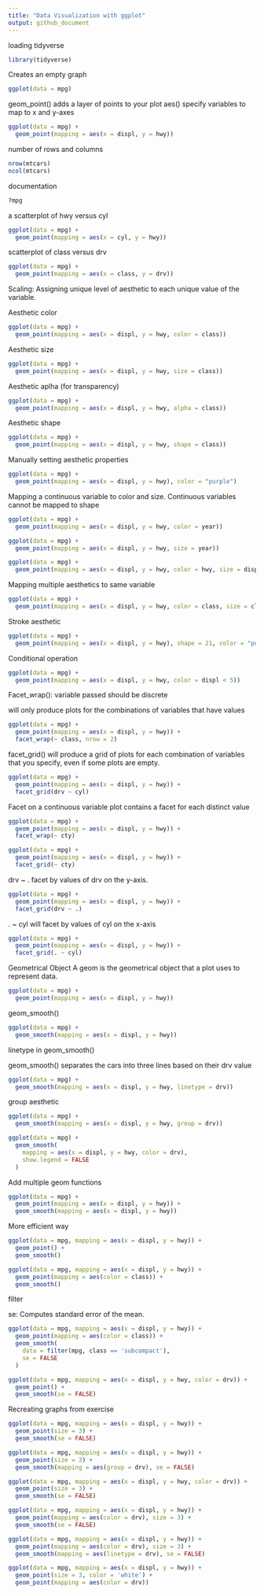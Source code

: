 ```yaml
---
title: "Data Visualization with ggplot"
output: github_document
---
```


loading tidyverse
```r
library(tidyverse)
```

Creates an empty graph

```r
ggplot(data = mpg)
```

geom_point() adds a layer of points to your plot
aes() specify variables to map to x and y-axes

```r
ggplot(data = mpg) +
  geom_point(mapping = aes(x = displ, y = hwy))
```

number of rows and columns

```r
nrow(mtcars)
ncol(mtcars)
```

documentation

```r
?mpg
```

a scatterplot of hwy versus cyl

```r
ggplot(data = mpg) +
  geom_point(mapping = aes(x = cyl, y = hwy))
```

scatterplot of class versus drv

```r
ggplot(data = mpg) +
  geom_point(mapping = aes(x = class, y = drv))
```

Scaling: Assigning unique level of aesthetic to each unique value of the variable.

Aesthetic color

```r
ggplot(data = mpg) +
  geom_point(mapping = aes(x = displ, y = hwy, color = class))
```

Aesthetic size

```r
ggplot(data = mpg) +
  geom_point(mapping = aes(x = displ, y = hwy, size = class))
```

Aesthetic aplha (for transparency)

```r
ggplot(data = mpg) +
  geom_point(mapping = aes(x = displ, y = hwy, alpha = class))
```

Aesthetic shape

```r
ggplot(data = mpg) +
  geom_point(mapping = aes(x = displ, y = hwy, shape = class))
```

Manually setting aesthetic properties

```r
ggplot(data = mpg) +
  geom_point(mapping = aes(x = displ, y = hwy), color = "purple")
```

Mapping a continuous variable to color and size.
Continuous variables cannot be mapped to shape

```r
ggplot(data = mpg) +
  geom_point(mapping = aes(x = displ, y = hwy, color = year))
```

```r
ggplot(data = mpg) +
  geom_point(mapping = aes(x = displ, y = hwy, size = year))
```
```r
ggplot(data = mpg) +
  geom_point(mapping = aes(x = displ, y = hwy, color = hwy, size = displ))
```

Mapping multiple aesthetics to same variable

```r
ggplot(data = mpg) +
  geom_point(mapping = aes(x = displ, y = hwy, color = class, size = class, shape = class))
```

Stroke aesthetic

```r
ggplot(data = mpg) +
  geom_point(mapping = aes(x = displ, y = hwy), shape = 21, color = "purple", fill = "yellow", size = 4, stroke = 2)
```

Conditional operation

```r
ggplot(data = mpg) +
  geom_point(mapping = aes(x = displ, y = hwy, color = displ < 5))
```

Facet_wrap():
variable passed should be discrete

will only produce plots for the combinations of variables that have values

```r
ggplot(data = mpg) +
  geom_point(mapping = aes(x = displ, y = hwy)) +
  facet_wrap(~ class, nrow = 2)
```

facet_grid() will produce a grid of plots for each combination of variables that you specify, even if some plots are empty.

```r
ggplot(data = mpg) +
  geom_point(mapping = aes(x = displ, y = hwy)) +
  facet_grid(drv ~ cyl)
```

Facet on a continuous variable
plot contains a facet for each distinct value

```r
ggplot(data = mpg) +
  geom_point(mapping = aes(x = displ, y = hwy)) +
  facet_wrap(~ cty)
```

```r
ggplot(data = mpg) +
  geom_point(mapping = aes(x = displ, y = hwy)) +
  facet_grid(~ cty)
```
drv ~ . facet by values of drv on the y-axis.

```r
ggplot(data = mpg) +
  geom_point(mapping = aes(x = displ, y = hwy)) +
  facet_grid(drv ~ .)
```

. ~ cyl will facet by values of cyl on the x-axis

```r
ggplot(data = mpg) +
  geom_point(mapping = aes(x = displ, y = hwy)) +
  facet_grid(. ~ cyl)
```

Geometrical Object
A geom is the geometrical object that a plot uses to represent data.

```r
ggplot(data = mpg) +
  geom_point(mapping = aes(x = displ, y = hwy))
```

geom_smooth()

```r
ggplot(data = mpg) +
  geom_smooth(mapping = aes(x = displ, y = hwy))
```

linetype in geom_smooth()

geom_smooth() separates the cars into three lines based on their drv value

```r
ggplot(data = mpg) +
  geom_smooth(mapping = aes(x = displ, y = hwy, linetype = drv))
```

group aesthetic

```r
ggplot(data = mpg) +
  geom_smooth(mapping = aes(x = displ, y = hwy, group = drv))
```
```r
ggplot(data = mpg) +
  geom_smooth(
    mapping = aes(x = displ, y = hwy, color = drv),
    show.legend = FALSE
  )
```

Add multiple geom functions

```r
ggplot(data = mpg) +
  geom_point(mapping = aes(x = displ, y = hwy)) +
  geom_smooth(mapping = aes(x = displ, y = hwy))
```

More efficient way

```r
ggplot(data = mpg, mapping = aes(x = displ, y = hwy)) +
  geom_point() +
  geom_smooth()
```
```r
ggplot(data = mpg, mapping = aes(x = displ, y = hwy)) +
  geom_point(mapping = aes(color = class)) +
  geom_smooth()
```

filter

se: Computes standard error of the mean.

```r
ggplot(data = mpg, mapping = aes(x = displ, y = hwy)) +
  geom_point(mapping = aes(color = class)) +
  geom_smooth(
    data = filter(mpg, class == 'subcompact'),
    se = FALSE
  )
```

```r
ggplot(data = mpg, mapping = aes(x = displ, y = hwy, color = drv)) +
  geom_point() +
  geom_smooth(se = FALSE)
```

Recreating graphs from exercise

```r
ggplot(data = mpg, mapping = aes(x = displ, y = hwy)) +
  geom_point(size = 3) +
  geom_smooth(se = FALSE)
```

```r
ggplot(data = mpg, mapping = aes(x = displ, y = hwy)) +
  geom_point(size = 3) +
  geom_smooth(mapping = aes(group = drv), se = FALSE)
```
```r
ggplot(data = mpg, mapping = aes(x = displ, y = hwy, color = drv)) +
  geom_point(size = 3) +
  geom_smooth(se = FALSE)
```
```r
ggplot(data = mpg, mapping = aes(x = displ, y = hwy)) +
  geom_point(mapping = aes(color = drv), size = 3) +
  geom_smooth(se = FALSE)
```
```r
ggplot(data = mpg, mapping = aes(x = displ, y = hwy)) +
  geom_point(mapping = aes(color = drv), size = 3) +
  geom_smooth(mapping = aes(linetype = drv), se = FALSE)
```
```r
ggplot(data = mpg, mapping = aes(x = displ, y = hwy)) +
  geom_point(size = 3, color = 'white') +
  geom_point(mapping = aes(color = drv))
```

